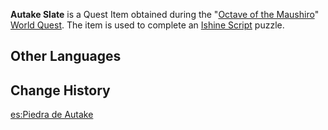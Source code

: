 {{Item Infobox
|id           = 101592
|image        = Item Mysterious Stone.png
|type         = Quest Items
|description  = An example of the Ishine Script that was once used on Tsurumi Island.<br />It probably needs to be returned to some place in the Autake Plains.
|source1      = Obtained during the [[Octave of the Maushiro]] Quest.
}}
'''Autake Slate''' is a Quest Item obtained during the "[[Octave of the Maushiro]]" [[World Quest]]. The item is used to complete an [[Ishine Script]] puzzle.

==Other Languages==
{{Other Languages
|default_hidden = 1
|en      = Autake Slate
|zhs     = 逢岳的石块
|zhs_rm  = Féngyuè de Shíkuài
|zht     = 逢嶽的石塊
|zht_rm  = Féngyuè de Shíkuài
|ja      = アウタケの石
|ja_rm   = Autake no Ishi
|ko      = 아우타케의 돌
|ko_rm   = Autake-ui Dol
|es      = Piedra de Autake
|fr      = Pierre d'Autake
|ru      = Камень с Аутакэ
|th      = หิน Autake
|th_rm   = Hin Autake
|vi      = Đá Autake
|de      = Autake-Schiefer
|id      = Batu Autake
|pt      = Pedra Autake
|tr      = Autake Levhası
|it      = Pietra d'Autake
}}

==Change History==
{{Change History|2.2}}

[[es:Piedra de Autake]]